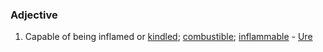 ===Adjective===
#Capable of being inflamed or [[kindle]]d; [[combustible]]; [[inflammable]] - [[Ure]]